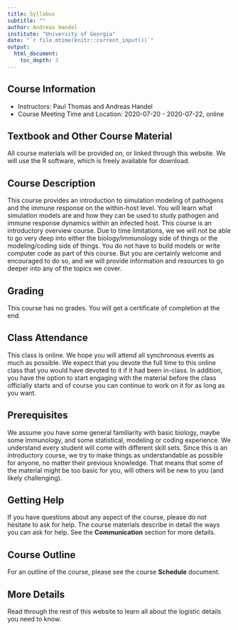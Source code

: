 ```yaml
---
title: Syllabus
subtitle: ""
author: Andreas Handel
institute: "University of Georgia"
date: "`r file.mtime(knitr::current_input())`"
output: 
  html_document:
    toc_depth: 3
---
```



## Course Information

* Instructors: Paul Thomas and Andreas Handel
* Course Meeting Time and Location: 2020-07-20 - 2020-07-22, online

## Textbook and Other Course Material

All course materials will be provided on, or linked through this website. We will use the R software, which is freely available for download. 

## Course Description

This course provides an introduction to simulation modeling of pathogens and the immune response on the within-host level. You will learn what simulation models are and how they can be used to study pathogen and immune response dynamics within an infected host. This course is an introductory overview course. Due to time limitations, we we will not be able to go very deep into either the biology/immunology side of things or the modeling/coding side of things. You do not have to build models or write computer code as part of this course. But you are certainly welcome and encouraged to do so, and we will provide information and resources to go deeper into any of the topics we cover.


## Grading

This course has no grades. You will get a certificate of completion at the end.


## Class Attendance

This class is online. We hope you will attend all synchronous events as much as possible. We expect that you devote the full time to this online class that you would have devoted to it if it had been in-class. In addition, you have the option to start engaging with the material before the class officially starts and of course you can continue to work on it for as long as you want. 


## Prerequisites

We assume you have some general familiarity with basic biology, maybe some immunology, and some statistical, modeling or coding experience. We understand every student will come with different skill sets. Since this is an introductory course, we try to make things as understandable as possible for anyone, no matter their previous knowledge. That means that some of the material might be too basic for you, will others will be new to you (and likely challenging). 


## Getting Help

If you have questions about any aspect of the course, please do not hesitate to ask for help. The course materials describe in detail the ways you can ask for help. See the __Communication__ section for more details.


## Course Outline

For an outline of the course, please see the course __Schedule__ document. 


## More Details

Read through the rest of this website to learn all about the logistic details you need to know.
